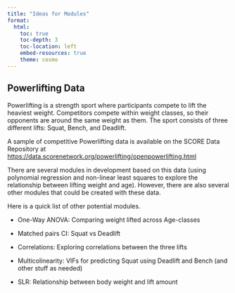 ```yaml
---
title: "Ideas for Modules"
format: 
  html:
    toc: true
    toc-depth: 3            
    toc-location: left      
    embed-resources: true   
    theme: cosmo
---
```


## Powerlifting Data

Powerlifting is a strength sport where participants compete to lift the heaviest weight. Competitors compete within weight classes, so their opponents are around the same weight as them. The sport consists of three different lifts: Squat, Bench, and Deadlift.

A sample of competitive Powerlifting data is available on the SCORE Data Repository at [https://data.scorenetwork.org/powerlifting/openpowerlifting.html](https://data.scorenetwork.org/powerlifting/openpowerlifting.html){target="_blank"}

There are several modules in development based on this data (using polynomial regression and non-linear least squares to explore the relationship between lifting weight and age). However, there are also several other modules that could be created with these data. 

Here is a quick list of other potential modules.

- One-Way ANOVA: Comparing weight lifted across Age-classes 

- Matched pairs CI: Squat vs Deadlift

- Correlations: Exploring correlations between the three lifts

- Multicolinearity: VIFs for predicting Squat using Deadlift and Bench (and other stuff as needed)

- SLR: Relationship between body weight and lift amount


